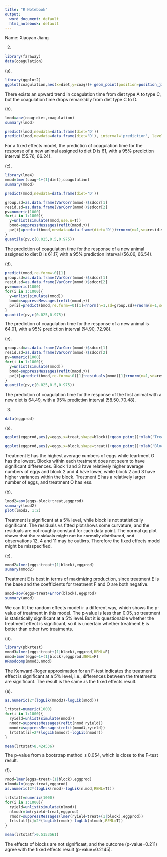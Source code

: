 ---
title: "R Notebook"
output:
  word_document: default
  html_notebook: default
---
Name: Xiaoyan Jiang 

2.
```{r}
library(faraway)
data(coagulation)
```

(a).
```{r}
library(ggplot2)
ggplot(coagulation,aes(x=diet,y=coag))+ geom_point(position=position_jitter(width=0.1,height=0.0))
```
There exists an upward trend in coagulation time from diet type A to type C, but the coagulation time drops remarkably from diet type C to D.

(b).
```{r}
lmod=aov(coag~diet,coagulation)
summary(lmod)
```
```{r}
predict(lmod,newdata=data.frame(diet='D'))
predict(lmod,newdata=data.frame(diet='D'), interval='prediction', level=0.95)
```
For a fixed effects model, the prediction of coagulation time for the response of a new animal assigned to diet D is 61, with a 95% prediction interval (55.76, 66.24).

(c).
```{r}
library(lme4)
mmod=lmer(coag~1+(1|diet),coagulation)
summary(mmod)
```
```{r}
predict(mmod,newdata=data.frame(diet='D'))
```
```{r}
group.sd=as.data.frame(VarCorr(mmod))$sdcor[1]
resid.sd=as.data.frame(VarCorr(mmod))$sdcor[2]
pv=numeric(1000)
for(i in 1:1000){
  y=unlist(simulate(mmod,use.u=T))
  bmod=suppressMessages(refit(mmod,y))
  pv[i]=predict(bmod,newdata=data.frame(diet='D'))+rnorm(n=1,sd=resid.sd)
}
quantile(pv,c(0.025,0.5,0.975))
```
The prediction of coagulation time for the response of a new animal assigned to diet D is 61.17, with a 95% prediction interval (56.06, 66.54).

(d).
```{r}
predict(mmod,re.form=~0)[1]
group.sd=as.data.frame(VarCorr(mmod))$sdcor[1]
resid.sd=as.data.frame(VarCorr(mmod))$sdcor[2]
pv=numeric(1000)
for(i in 1:1000){
  y=unlist(simulate(mmod))
  bmod=suppressMessages(refit(mmod,y))
  pv[i]=predict(bmod,re.form=~0)[1]+rnorm(n=1,sd=group.sd)+rnorm(n=1,sd=resid.sd)
}
quantile(pv,c(0.025,0.975))
```
The prediction of coagulation time for the response of a new animal is 64.01, with a 95% prediction interval (54.90, 72.98).

(e).
```{r}
group.sd=as.data.frame(VarCorr(mmod))$sdcor[1]
resid.sd=as.data.frame(VarCorr(mmod))$sdcor[2]
pv=numeric(1000)
for(i in 1:1000){
  y=unlist(simulate(mmod))
  bmod=suppressMessages(refit(mmod,y))
  pv[i]=predict(bmod,re.form=~0)[1]+residuals(mmod)[1]+rnorm(n=1,sd=resid.sd)
}
quantile(pv,c(0.025,0.5,0.975))
```
The prediction of coagulation time for the response of the first animal with a new diet is 64.49, with a 95% prediction interval (58.50, 70.48).



3.
```{r}
data(eggprod)
```

(a).
```{r}
ggplot(eggprod,aes(y=eggs,x=treat,shape=block))+geom_point()+xlab('Treatment')

ggplot(eggprod,aes(y=eggs,x=block,shape=treat))+geom_point()+xlab('Block')

```
Treatment E has the highest average numbers of eggs while teartment O has the lowest. Blocks within each treatment does not seem to have significant differences. Block 1 and 3 have relatively higher average numbers of eggs and block 2 and 4 have lower, while block 2 and 3 have higher variances within the block. Treatment E has a relatively larger number of eggs, and treatment O has less.

(b).
```{r}
lmod2=aov(eggs~block+treat,eggprod)
summary(lmod2)
plot(lmod2, 1:2)
```
Treatment is significant at a 5% level, while block is not statistically significant. The residuals vs fitted plot shows some curvature, and the residuals are not roughly constant for each data point. The normal qq plot shows that the residuals might not be normally distributed, and observations 12, 4 and 11 may be outliers. Therefore the fixed effects model might be misspecified. 

(c).
```{r}
mmod2=lmer(eggs~treat+(1|block),eggprod)
sumary(mmod2)
```
Treatment E is best in terms of maximizing production, since treatment E is the base and the coefficients for treatment F and O are both negative. 

```{r}
amod=aov(eggs~treat+Error(block),eggprod)
summary(amod)
```
We can fit the random effects model in a different way, which shows the p-value of treatment in this model. The p-value is less than 0.05, so treatment is statistically significant at a 5% level. But it is questionable whether the treatment effect is significant, so it is uncertain whether treatment E is better than other two treatments.

(d).
```{r}
library(pbkrtest)
mmod3=lmer(eggs~treat+(1|block),eggprod,REML=F)
nmod=lmer(eggs~1+(1|block),eggprod,REML=F)
KRmodcomp(mmod3,nmod)
```
The Kenward-Roger approximation for an F-test indicates the treatment effect is significant at a 5% level, i.e., differences between the treatments are significant. The result is the same as the fixed effects result.

(e).
```{r}
as.numeric(2*(logLik(mmod3)-logLik(nmod)))
```
```{r}
lrtstat=numeric(1000)
for(i in 1:1000){
  ryield=unlist(simulate(nmod))
  nmodr=suppressMessages(refit(nmod,ryield))
  mmodr=suppressMessages(refit(mmod3,ryield))
  lrtstat[i]=2*(logLik(mmodr)-logLik(nmodr))
}

mean(lrtstat>8.424536)
```
The p-value from a bootstrap method is 0.054, which is close to the F-test result.

(f).
```{r}
rmod=lmer(eggs~treat+(1|block),eggprod)
nlmod=lm(eggs~treat,eggprod)
as.numeric(2*(logLik(rmod)-logLik(nlmod,REML=T)))
```
```{r}
lrtstatf=numeric(1000)
for(i in 1:1000){
  ryield=unlist(simulate(nlmod))
  nlmodr=lm(ryield~treat,eggprod)
  rmodr=suppressMessages(lmer(ryield~treat+(1|block),eggprod))
  lrtstatf[i]=2*(logLik(rmodr)-logLik(nlmodr,REML=T))
}

mean(lrtstatf>0.5153561)
```
The effects of blocks are not significant, and the outcome (p-value=0.211) agree with the fixed effects result (p-value=0.2145).





